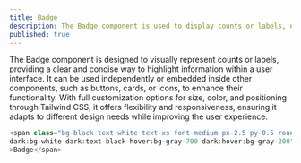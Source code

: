 ```yaml
---
title: Badge
description: The Badge component is used to display counts or labels, either separately or inside other elements.
published: true
---
```

<div className="mdx-body">
The Badge component is designed to visually represent counts or labels, providing a clear and concise way to highlight information within a user interface. It can be used independently or embedded inside other components, such as buttons, cards, or icons, to enhance their functionality. With full customization options for size, color, and positioning through Tailwind CSS, it offers flexibility and responsiveness, ensuring it adapts to different design needs while improving the user experience.
</div>
<PreviewBox>
<Badge/>
</PreviewBox>

```js showLineNumbers caption="You can customize the markup and modify the tags as per your preferred framework to seamlessly integrate them into your project."
<span class="bg-black text-white text-xs font-medium px-2.5 py-0.5 rounded-3xl 
dark:bg-white dark:text-black hover:bg-gray-700 dark:hover:bg-gray-200"
>Badge</span>
```

